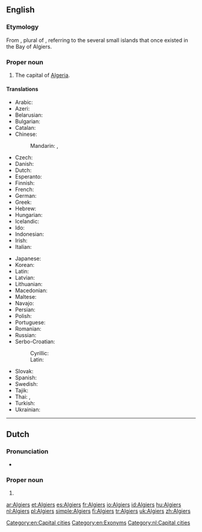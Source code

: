 ==English==

{{wikipedia}}

===Etymology===
From {{etyl|ar}} {{term|الجزائر|tr=al-jazāʾir||the islands|sc=Arab}}, plural of {{term|جزيرة|lang=ar||island|tr=jazīra}}, referring to the several small islands that once existed in the Bay of Algiers.

===Proper noun===
{{en-proper noun}}

# The capital of [[Algeria]].

====Translations====
{{trans-top|the capital of Algeria}}
* Arabic: {{t-|ar|الجزائر|p|tr=al-jazāʾir}}
* Azeri: {{t+|az|Əlcəzair|xs=Azeri}}
* Belarusian: {{t-|be|Алжыр|m|tr=Alžýr|xs=Belarusian}}
* Bulgarian: {{t-|bg|Алжир|m|tr=Alžír}}
* Catalan: {{t-|ca|Alger|m}}
* Chinese:
*: Mandarin: {{t|cmn|阿爾及爾|sc=Hani}}, {{t|cmn|阿尔及尔|tr=Ā'ěrjí'ěr|sc=Hani}}
* Czech: {{t+|cs|Alžír|m}}
* Danish: {{t-|da|Algier}}
* Dutch: {{t+|nl|Algiers}}
* Esperanto: {{t|eo|Alĝero}}
* Finnish: {{t+|fi|Alger}}
* French: {{t+|fr|Alger}}
* German: {{t+|de|Algier}}
* Greek: {{t-|el|Αλγέρι|n|tr=Algéri|sc=Grek}}
* Hebrew: {{t-|he|אלג׳יר|tr=aljír}}
* Hungarian: {{t+|hu|Algír}}
* Icelandic: {{t-|is|Algeirsborg}}
* Ido: {{t|io|Aljer}}
* Indonesian: {{t-|id|Aljir|xs=Indonesian}}
* Irish: {{t-|ga|Cathair na hAilgéire|f}}
* Italian: {{t+|it|Algeri}}
{{trans-mid}}
* Japanese: {{t-|ja|アルジェ|tr=Aruje}}
* Korean: {{t-|ko|알제|tr=Alje|sc=Hang}}
* Latin: {{t-|la|Algeria|f}}
* Latvian: {{t-|lv|Alžīra|xs=Latvian}}
* Lithuanian: {{t+|lt|Alžyras|xs=Lithuanian}}
* Macedonian: {{t+|mk|Алжир|m|tr=Álžir}}
* Maltese: {{t-|mt|Alġier}}
* Navajo: {{tø|nv|Áljiis}}
* Persian: {{t-|fa|الجزیره|tr=al-Jazire|sc=fa-Arab}}
* Polish: {{t+|pl|Algier|m}}
* Portuguese: {{t+|pt|Argel|m}}
* Romanian: {{t+|ro|Alger}}
* Russian: {{t+|ru|Алжир|m|tr=Alžír}}
* Serbo-Croatian:
*: Cyrillic: {{t|sh|Алжир|m}}
*: Latin: {{t|sh|Alžir|m}}
* Slovak: {{t-|sk|Alžír|m}}
* Spanish: {{t+|es|Argel|m}}
* Swedish: {{t-|sv|Alger}}
* Tajik: {{t-|tg|Алҷазира|tr=Aljazira|sc=Cyrl}}
* Thai: {{t-|th|แอลเจียร์ส|tr=aaenjiiàt}}, {{t-|th|อัลเจียร์ส|tr=anjiiàt}}
* Turkish: {{t+|tr|Cezayir}}
* Ukrainian: {{t+|uk|Алжир|m|tr=Alžýr|xs=Ukrainian}}
{{trans-bottom}}

[[Category:en:Capital cities]]
[[Category:en:Exonyms]]

----

==Dutch==

===Pronunciation===
* {{a|NL}} {{audio|Nl-Algiers.ogg|audio}}

===Proper noun===
{{nl-proper noun|g=n}}

# {{l|en|Algiers}}

[[Category:nl:Capital cities]]

[[ar:Algiers]]
[[et:Algiers]]
[[es:Algiers]]
[[fr:Algiers]]
[[io:Algiers]]
[[id:Algiers]]
[[hu:Algiers]]
[[nl:Algiers]]
[[pl:Algiers]]
[[simple:Algiers]]
[[fi:Algiers]]
[[tr:Algiers]]
[[uk:Algiers]]
[[zh:Algiers]]